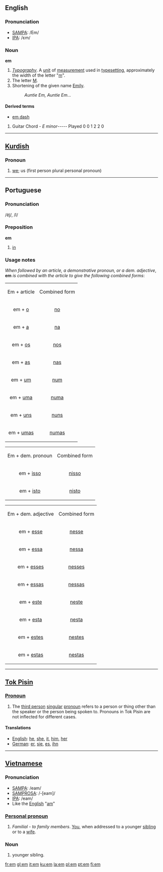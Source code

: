 ==English==

===Pronunciation===
*[[SAMPA]]: /Em/
*[[International Phonetic Alphabet|IPA]]: /ɛm/

===Noun===
'''em'''
#''[[Typography]]''. A [[unit]] of [[measure]]ment used in [[typesetting]], approximately the width of the letter "[[m]]".
#The letter [[M]].
#Shortening of the given name [[Emily]].
#:''Auntie Em, Auntie Em...''

====Derived terms====
*[[em dash]]

# Guitar Chord - ''E minor''----- Played 0 0 1 2 2 0

----

==[[Kurdish]]==
===Pronoun===

#[[we]]; us (first person plural personal pronoun)


-----

==Portuguese==
===Pronunciation===
/e&#771;j̃/, /ĩ/
===Preposition===
'''em'''
# [[in]]

===Usage notes===
''When followed by an article, a demonstrative pronoun, or a dem. adjective'', '''em''' ''is combined with the article to give the following combined forms'':

{| border="1" align="center" cellpadding="5"
|-
|Em + article
|Combined form

|-
|align="center"|em + [[o]]
|align="center"|[[no]]

|-
|align="center"|em + [[a]]
|align="center"|[[na]]

|-
|align="center"|em + [[os]]
|align="center"|[[nos]]

|-
|align="center"|em + [[as]]
|align="center"|[[nas]]

|-
|align="center"|em + [[um]]
|align="center"|[[num]]

|-
|align="center"|em + [[uma]]
|align="center"|[[numa]]

|-
|align="center"|em + [[uns]]
|align="center"|[[nuns]]

|-
|align="center"|em + [[umas]]
|align="center"|[[numas]]

|}


{| border="1" align="center" cellpadding="5"
|-
|Em + dem. pronoun
|Combined form

|-
|align="center"|em + [[isso]]
|align="center"|[[nisso]]

|-
|align="center"|em + [[isto]]
|align="center"|[[nisto]]

|}

{| border="1" align="center" cellpadding="5"
|-
|Em + dem. adjective
|Combined form

|-
|align="center"|em + [[esse]]
|align="center"|[[nesse]]

|-
|align="center"|em + [[essa]]
|align="center"|[[nessa]]

|-
|align="center"|em + [[esses]]
|align="center"|[[nesses]]

|-
|align="center"|em + [[essas]]
|align="center"|[[nessas]]

|-
|align="center"|em + [[este]]
|align="center"|[[neste]]

|-
|align="center"|em + [[esta]]
|align="center"|[[nesta]]

|-
|align="center"|em + [[estes]]
|align="center"|[[nestes]]

|-
|align="center"|em + [[estas]]
|align="center"|[[nestas]]

|}

----

==[[Tok Pisin]]==

===[[Pronoun]]===
#The [[third person]] [[singular]] [[pronoun]] refers to a person or thing other than the speaker or the person being spoken to. Pronouns in Tok Pisin are not inflected for different cases.

====Translations====
*[[English]]: [[he]], [[she]], [[it]], [[him]], [[her]]
*[[German]]: [[er]], [[sie]], [[es]], [[ihn]]

-----

==[[Vietnamese]]==

===Pronunciation===
*[[SAMPA]]: /eam/
*[[SAMPROSA]]: /-<nowiki>[</nowiki>eam<nowiki>]</nowiki>/
*[[International Phonetic Alphabet|IPA]]: /eam/
*Like the [[English]] "[[Am#English|am]]"

===[[Personal pronoun]]===
#''Familial'' - ''to family members''. [[You]], when addressed to a younger [[sibling]] or to a [[wife]].

===Noun===
#younger sibling.

[[fr:em]]
[[gl:em]]
[[it:em]]
[[ku:em]]
[[la:em]]
[[pl:em]]
[[pt:em]]
[[fi:em]]